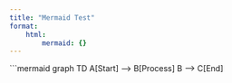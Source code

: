 ```yaml
---
title: "Mermaid Test"
format:
    html:
        mermaid: {}
---
```


```mermaid
graph TD
    A[Start] --> B[Process]
    B --> C[End]